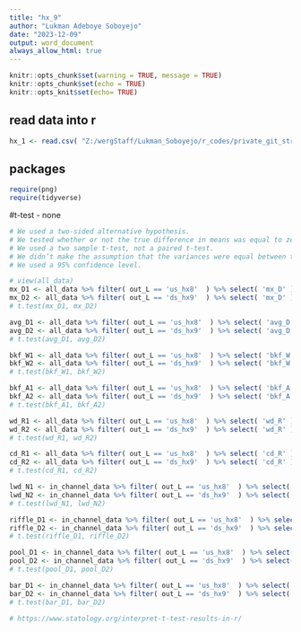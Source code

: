 ```yaml
---
title: "hx_9"
author: "Lukman Adeboye Soboyejo"
date: "2023-12-09"
output: word_document
always_allow_html: true
---
```


```r

knitr::opts_chunk$set(warning = TRUE, message = TRUE) 
knitr::opts_chunk$set(echo = TRUE)
knitr::opts_knit$set(echo= TRUE)

```


## read data into r
```r
hx_1 <- read.csv( "Z:/wergStaff/Lukman_Soboyejo/r_codes/private_git_stream_data/lucas_WERG/data/hx_1.csv" )
```

## packages
```r

require(png)
require(tidyverse)

```


#t-test
- none
```r

# We used a two-sided alternative hypothesis.
# We tested whether or not the true difference in means was equal to zero.
# We used a two sample t-test, not a paired t-test.
# We didn’t make the assumption that the variances were equal between the groups.
# We used a 95% confidence level.

# view(all_data)
mx_D1 <- all_data %>% filter( out_L == 'us_hx8'  ) %>% select( 'mx_D' ) 
mx_D2 <- all_data %>% filter( out_L == 'ds_hx9'  ) %>% select( 'mx_D' ) 
# t.test(mx_D1, mx_D2)

avg_D1 <- all_data %>% filter( out_L == 'us_hx8'  ) %>% select( 'avg_D' ) 
avg_D2 <- all_data %>% filter( out_L == 'ds_hx9'  ) %>% select( 'avg_D' ) 
# t.test(avg_D1, avg_D2)

bkf_W1 <- all_data %>% filter( out_L == 'us_hx8'  ) %>% select( 'bkf_W' ) 
bkf_W2 <- all_data %>% filter( out_L == 'ds_hx9'  ) %>% select( 'bkf_W' ) 
# t.test(bkf_W1, bkf_W2)

bkf_A1 <- all_data %>% filter( out_L == 'us_hx8'  ) %>% select( 'bkf_A' ) 
bkf_A2 <- all_data %>% filter( out_L == 'ds_hx9'  ) %>% select( 'bkf_A' ) 
# t.test(bkf_A1, bkf_A2)

wd_R1 <- all_data %>% filter( out_L == 'us_hx8'  ) %>% select( 'wd_R' ) 
wd_R2 <- all_data %>% filter( out_L == 'ds_hx9'  ) %>% select( 'wd_R' ) 
# t.test(wd_R1, wd_R2)

cd_R1 <- all_data %>% filter( out_L == 'us_hx8'  ) %>% select( 'cd_R' ) 
cd_R2 <- all_data %>% filter( out_L == 'ds_hx9'  ) %>% select( 'cd_R' ) 
# t.test(cd_R1, cd_R2)

lwd_N1 <- in_channel_data %>% filter( out_L == 'us_hx8'  ) %>% select( 'lwd_N' ) 
lwd_N2 <- in_channel_data %>% filter( out_L == 'ds_hx9'  ) %>% select( 'lwd_N' ) 
# t.test(lwd_N1, lwd_N2)

riffle_D1 <- in_channel_data %>% filter( out_L == 'us_hx8'  ) %>% select( 'riffle_D' )
riffle_D2 <- in_channel_data %>% filter( out_L == 'ds_hx9'  ) %>% select( 'riffle_D' )
# t.test(riffle_D1, riffle_D2)

pool_D1 <- in_channel_data %>% filter( out_L == 'us_hx8'  ) %>% select( 'pool_D' )
pool_D2 <- in_channel_data %>% filter( out_L == 'ds_hx9'  ) %>% select( 'pool_D' )
# t.test(pool_D1, pool_D2)

bar_D1 <- in_channel_data %>% filter( out_L == 'us_hx8'  ) %>% select( 'Bars' )
bar_D2 <- in_channel_data %>% filter( out_L == 'ds_hx9'  ) %>% select( 'Bars' )
# t.test(bar_D1, bar_D2)

# https://www.statology.org/interpret-t-test-results-in-r/

```